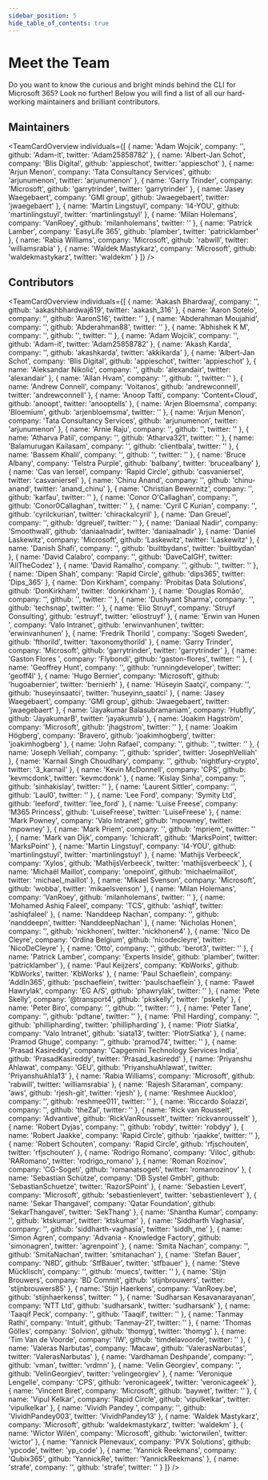 ```yaml
---
sidebar_position: 5
hide_table_of_contents: true
---
```



# Meet the Team

Do you want to know the curious and bright minds behind the CLI for Microsoft 365? Look no further! Below you will find a list of all our hard-working maintainers and brilliant contributors.

## Maintainers

<TeamCardOverview individuals={[
  {
    name: 'Adam Wojcik',
    company: '',
    github: 'Adam-it',
    twitter: 'Adam25858782'
  },
  {
    name: 'Albert-Jan Schot',
    company: 'Blis Digital',
    github: 'appieschot',
    twitter: 'appieschot'
  },
  {
    name: 'Arjun Menon',
    company: 'Tata Consultancy Services',
    github: 'arjunumenon',
    twitter: 'arjunumenon'
  },
  {
    name: 'Garry Trinder',
    company: 'Microsoft',
    github: 'garrytrinder',
    twitter: 'garrytrinder'
  },
  {
    name: 'Jasey Waegebaert',
    company: 'GMI group',
    github: 'Jwaegebaert',
    twitter: 'jwaegebaert'
  },
  {
    name: 'Martin Lingstuyl',
    company: 'I4-YOU',
    github: 'martinlingstuyl',
    twitter: 'martinlingstuyl'
  },
  {
    name: 'Milan Holemans',
    company: 'VanRoey',
    github: 'milanholemans',
    twitter: ''
  },
  {
    name: 'Patrick Lamber',
    company: 'EasyLife 365',
    github: 'plamber',
    twitter: 'patricklamber'
  },
  {
    name: 'Rabia Williams',
    company: 'Microsoft',
    github: 'rabwill',
    twitter: 'williamsrabia'
  },
  {
    name: 'Waldek Mastykarz',
    company: 'Microsoft',
    github: 'waldekmastykarz',
    twitter: 'waldekm'
  }
]} />

## Contributors

<TeamCardOverview individuals={[
  {
    name: 'Aakash Bhardwaj',
    company: '',
    github: 'aakashbhardwaj619',
    twitter: 'aakash_316'
  },
  {
    name: 'Aaron Sotelo',
    company: '',
    github: 'AaronS16',
    twitter: ''
  },
  {
    name: 'Abderahman Moujahid',
    company: '',
    github: 'Abderahman88',
    twitter: ''
  },
  {
    name: 'Abhishek K M',
    company: '',
    github: '',
    twitter: ''
  },
  {
    name: 'Adam Wojcik',
    company: '',
    github: 'Adam-it',
    twitter: 'Adam25858782'
  },
  {
    name: 'Akash Karda',
    company: '',
    github: 'akashkarda',
    twitter: 'akkikarda'
  },
  {
    name: 'Albert-Jan Schot',
    company: 'Blis Digital',
    github: 'appieschot',
    twitter: 'appieschot'
  },
  {
    name: 'Aleksandar Nikolić',
    company: '',
    github: 'alexandair',
    twitter: 'alexandair'
  },
  {
    name: 'Allan Hvam',
    company: '',
    github: '',
    twitter: ''
  },
  {
    name: 'Andrew Connell',
    company: 'Voitanos',
    github: 'andrewconnell',
    twitter: 'andrewconnell'
  },
  {
    name: 'Anoop Tatti',
    company: 'Content+Cloud',
    github: 'anoopt',
    twitter: 'anooptells'
  },
  {
    name: 'Arjen Bloemsma',
    company: 'Bloemium',
    github: 'arjenbloemsma',
    twitter: ''
  },
  {
    name: 'Arjun Menon',
    company: 'Tata Consultancy Services',
    github: 'arjunumenon',
    twitter: 'arjunumenon'
  },
  {
    name: 'Arnie Raju',
    company: '',
    github: '',
    twitter: ''
  },
  {
    name: 'Atharva Patil',
    company: '',
    github: 'Atharva321',
    twitter: ''
  },
  {
    name: 'Balamurugan Kailasam',
    company: '',
    github: 'clientbala',
    twitter: ''
  },
  {
    name: 'Bassem Khalil',
    company: '',
    github: '',
    twitter: ''
  },
  {
    name: 'Bruce Albany',
    company: 'Telstra Purple',
    github: 'balbany',
    twitter: 'brucealbany'
  },
  {
    name: 'Cas van Iersel',
    company: 'Rapid Circle',
    github: 'casvaniersel',
    twitter: 'casvaniersel'
  },
  {
    name: 'Chinu Anand',
    company: '',
    github: 'chinu-anand',
    twitter: 'anand_chinu'
  },
  {
    name: 'Christian Bewernitz',
    company: '',
    github: 'karfau',
    twitter: ''
  },
  {
    name: 'Conor O\'Callaghan',
    company: '',
    github: 'Conor0Callaghan',
    twitter: ''
  },
  {
    name: 'Cyril C Kurian',
    company: '',
    github: 'cyrilckurian',
    twitter: 'chirackalcyril'
  },
  {
    name: 'Dan Greuel',
    company: '',
    github: 'dgreuel',
    twitter: ''
  },
  {
    name: 'Daniaal Nadir',
    company: 'Smoothwall',
    github: 'daniaalnadir',
    twitter: 'daniaalnadir'
  },
  {
    name: 'Daniel Laskewitz',
    company: 'Microsoft',
    github: 'Laskewitz',
    twitter: 'Laskewitz'
  },
  {
    name: 'Danish Shafi',
    company: '',
    github: 'builtbydans',
    twitter: 'builtbydan'
  },
  {
    name: 'David Calabro',
    company: '',
    github: 'DaveCalGH',
    twitter: 'AllTheCodez'
  },
  {
    name: 'David Ramalho',
    company: '',
    github: '',
    twitter: ''
  },
  {
    name: 'Dipen Shah',
    company: 'Rapid Circle',
    github: 'dips365',
    twitter: 'Dips_365'
  },
  {
    name: 'Don Kirkham',
    company: 'Probitas Data Solutions',
    github: 'DonKirkham',
    twitter: 'donkirkham'
  },
  {
    name: 'Douglas Romão',
    company: '',
    github: '',
    twitter: ''
  },
  {
    name: 'Dushyant Sharma',
    company: '',
    github: 'techsnap',
    twitter: ''
  },
  {
    name: 'Elio Struyf',
    company: 'Struyf Consulting',
    github: 'estruyf',
    twitter: 'eliostruyf'
  },
  {
    name: 'Erwin van Hunen ',
    company: 'Valo Intranet',
    github: 'erwinvanhunen',
    twitter: 'erwinvanhunen'
  },
  {
    name: 'Fredrik Thorild ',
    company: 'Sogeti Sweden',
    github: 'fthorild',
    twitter: 'taxonomythorild'
  },
  {
    name: 'Garry Trinder',
    company: 'Microsoft',
    github: 'garrytrinder',
    twitter: 'garrytrinder'
  },
  {
    name: 'Gaston Flores ',
    company: 'Flybondi',
    github: 'gaston-flores',
    twitter: ''
  },
  {
    name: 'Geoffrey Hunt',
    company: '',
    github: 'runningdeveloper',
    twitter: 'geoff4l'
  },
  {
    name: 'Hugo Bernier',
    company: 'Microsoft',
    github: 'hugoabernier',
    twitter: 'bernierh'
  },
  {
    name: 'Hüseyin Saatçi',
    company: '',
    github: 'huseyinsaatci',
    twitter: 'huseyinn_saatci'
  },
  {
    name: 'Jasey Waegebaert',
    company: 'GMI group',
    github: 'Jwaegebaert',
    twitter: 'jwaegebaert'
  },
  {
    name: 'Jayakumar Balasubramaniam',
    company: 'Hubfly',
    github: 'JayakumarB',
    twitter: 'jayakumrb'
  },
  {
    name: 'Joakim Hagström',
    company: 'Microsoft',
    github: 'jhagstrom',
    twitter: ''
  },
  {
    name: 'Joakim Högberg',
    company: 'Bravero',
    github: 'joakimhogberg',
    twitter: 'joakimhogberg'
  },
  {
    name: 'John Rafael',
    company: '',
    github: '',
    twitter: ''
  },
  {
    name: 'Joseph Velliah',
    company: '',
    github: 'sprider',
    twitter: 'JosephVelliah'
  },
  {
    name: 'Karnail Singh Choudhary',
    company: '',
    github: 'nightfury-crypto',
    twitter: '3_karnail'
  },
  {
    name: 'Kevin McDonnell',
    company: 'CPS',
    github: 'kevmcdonk',
    twitter: 'kevmcdonk'
  },
  {
    name: 'Kislay Sinha',
    company: '',
    github: 'sinhakislay',
    twitter: ''
  },
  {
    name: 'Laurent Sittler',
    company: '',
    github: 'Laul0',
    twitter: ''
  },
  {
    name: 'Lee Ford',
    company: 'Symity Ltd',
    github: 'leeford',
    twitter: 'lee_ford'
  },
  {
    name: 'Luise Freese',
    company: 'M365 Princess',
    github: 'LuiseFreese',
    twitter: 'LuiseFreese'
  },
  {
    name: 'Mark Powney',
    company: 'Valo Intranet',
    github: 'mpowney',
    twitter: 'mpowney'
  },
  {
    name: 'Mark Priem',
    company: '',
    github: 'mpriem',
    twitter: ''
  },
  {
    name: 'Mark van Dijk',
    company: 'Ichicraft',
    github: 'MarksPoint',
    twitter: 'MarksPoint'
  },
  {
    name: 'Martin Lingstuyl',
    company: 'I4-YOU',
    github: 'martinlingstuyl',
    twitter: 'martinlingstuyl'
  },
  {
    name: 'Mathijs Verbeeck',
    company: 'Xylos',
    github: 'MathijsVerbeeck',
    twitter: 'mathijsverbeeck'
  },
  {
    name: 'Michaël Maillot',
    company: 'onepoint',
    github: 'michaelmaillot',
    twitter: 'michael_maillot'
  },
  {
    name: 'Mikael Svenson',
    company: 'Microsoft',
    github: 'wobba',
    twitter: 'mikaelsvenson'
  },
  {
    name: 'Milan Holemans',
    company: 'VanRoey',
    github: 'milanholemans',
    twitter: ''
  },
  {
    name: 'Mohamed Ashiq Faleel',
    company: 'TCS',
    github: 'ashiqf',
    twitter: 'ashiqfaleel'
  },
  {
    name: 'Nanddeep Nachan',
    company: '',
    github: 'nanddeepn',
    twitter: 'NanddeepNachan'
  },
  {
    name: 'Nicholas Honen',
    company: '',
    github: 'nickhonen',
    twitter: 'nickhonen4'
  },
  {
    name: 'Nico De Cleyre',
    company: 'Ordina Belgium',
    github: 'nicodecleyre',
    twitter: 'NicoDeCleyre'
  },
  {
    name: 'Otto',
    company: '',
    github: 'berot3',
    twitter: ''
  },
  {
    name: 'Patrick Lamber',
    company: 'Experts Inside',
    github: 'plamber',
    twitter: 'patricklamber'
  },
  {
    name: 'Paul Keijzers',
    company: 'KbWorks',
    github: 'KbWorks',
    twitter: 'KbWorks'
  },
  {
    name: 'Paul Schaeflein',
    company: 'AddIn365',
    github: 'pschaeflein',
    twitter: 'paulschaeflein'
  },
  {
    name: 'Paweł Hawrylak',
    company: 'EG A/S',
    github: 'phawrylak',
    twitter: ''
  },
  {
    name: 'Pete Skelly',
    company: '@transport4',
    github: 'pkskelly',
    twitter: 'pskelly'
  },
  {
    name: 'Peter Biro',
    company: '',
    github: '',
    twitter: ''
  },
  {
    name: 'Peter Tane',
    company: '',
    github: 'pdtane',
    twitter: ''
  },
  {
    name: 'Phil Harding',
    company: '',
    github: 'phillipharding',
    twitter: 'phillipharding'
  },
  {
    name: 'Piotr Siatka',
    company: 'Valo Intranet',
    github: 'siata13',
    twitter: 'PiotrSiatka'
  },
  {
    name: 'Pramod Ghuge',
    company: '',
    github: 'pramod74',
    twitter: ''
  },
  {
    name: 'Prasad Kasireddy',
    company: 'Capgemini Technology Services India',
    github: 'PrasadKasireddy',
    twitter: 'Prasad_kasiredd'
  },
  {
    name: 'Priyanshu Ahlawat',
    company: 'GEU',
    github: 'PriyanshuAhlawat',
    twitter: 'PriyanshuAhla13'
  },
  {
    name: 'Rabia Williams',
    company: 'Microsoft',
    github: 'rabwill',
    twitter: 'williamsrabia'
  },
  {
    name: 'Rajesh Sitaraman',
    company: 'aws',
    github: 'rjesh-git',
    twitter: 'rjesh'
  },
  {
    name: 'Reshmee Auckloo',
    company: '',
    github: 'reshmee011',
    twitter: ''
  },
  {
    name: 'Riccardo Solazzi',
    company: '',
    github: 'theZal',
    twitter: ''
  },
  {
    name: 'Rick van Rousselt',
    company: 'Advantive',
    github: 'RickVanRousselt',
    twitter: 'rickvanrousselt'
  },
  {
    name: 'Robert Dyjas',
    company: '',
    github: 'robdy',
    twitter: 'robdyy'
  },
  {
    name: 'Robert Jaakke',
    company: 'Rapid Circle',
    github: 'rjaakke',
    twitter: ''
  },
  {
    name: 'Robert Schouten',
    company: 'Rapid Circle',
    github: 'rfjschouten',
    twitter: 'rfjschouten'
  },
  {
    name: 'Rodrigo Romano',
    company: 'Viloc',
    github: 'RARomano',
    twitter: 'rodrigo_romano'
  },
  {
    name: 'Roman Rozinov',
    company: 'CG-Sogeti',
    github: 'romanatsogeti',
    twitter: 'romanrozinov'
  },
  {
    name: 'Sebastian Schütze',
    company: 'DB Systel GmbH',
    github: 'SebastianSchuetze',
    twitter: 'RazorSPoint'
  },
  {
    name: 'Sebastien Levert',
    company: 'Microsoft',
    github: 'sebastienlevert',
    twitter: 'sebastienlevert'
  },
  {
    name: 'Sekar Thangavel',
    company: 'Qatar Foundation',
    github: 'SekarThangavel',
    twitter: 'SekThang'
  },
  {
    name: 'Shantha Kumar',
    company: '',
    github: 'ktskumar',
    twitter: 'ktskumar'
  },
  {
    name: 'Siddharth Vaghasia',
    company: '',
    github: 'siddharth-vaghasia',
    twitter: 'siddh_me'
  },
  {
    name: 'Simon Ågren',
    company: 'Advania - Knowledge Factory',
    github: 'simonagren',
    twitter: 'agrenpoint'
  },
  {
    name: 'Smita Nachan',
    company: '',
    github: 'SmitaNachan',
    twitter: 'smitanachan'
  },
  {
    name: 'Stefan Bauer',
    company: 'N8D',
    github: 'StfBauer',
    twitter: 'stfbauer'
  },
  {
    name: 'Steve Mücklisch',
    company: '',
    github: 'muecs',
    twitter: ''
  },
  {
    name: 'Stijn Brouwers',
    company: 'BD Commit',
    github: 'stijnbrouwers',
    twitter: 'stijnbrouwers85'
  },
  {
    name: 'Stijn Haerkens',
    company: 'VanRoey.be',
    github: 'stijnhaerkenss',
    twitter: ''
  },
  {
    name: 'Sudharsan Kesavanarayanan',
    company: 'NTT Ltd',
    github: 'sudharsank',
    twitter: 'sudharsank'
  },
  {
    name: 'Taaqif Peck',
    company: '',
    github: 'Taaqif',
    twitter: ''
  },
  {
    name: 'Tanmay Rathi',
    company: 'Intuit',
    github: 'Tanmay-21',
    twitter: ''
  },
  {
    name: 'Thomas Gölles',
    company: 'Solvion',
    github: 'thomyg',
    twitter: 'thomyg'
  },
  {
    name: 'Tim Van de Voorde',
    company: 'IW',
    github: 'timdelavoorde',
    twitter: ''
  },
  {
    name: 'Valeras Narbutas',
    company: 'Macaw',
    github: 'ValerasNarbutas',
    twitter: 'ValerasNarbutas'
  },
  {
    name: 'Vardhaman Deshpande',
    company: '',
    github: 'vman',
    twitter: 'vrdmn'
  },
  {
    name: 'Velin Georgiev',
    company: '',
    github: 'VelinGeorgiev',
    twitter: 'velingeorgiev'
  },
  {
    name: 'Veronique Lengelle',
    company: 'CPS',
    github: 'veronicageek',
    twitter: 'veronicageek'
  },
  {
    name: 'Vincent Biret',
    company: 'Microsoft',
    github: 'baywet',
    twitter: ''
  },
  {
    name: 'Vipul Kelkar',
    company: 'Rapid Circle',
    github: 'vipulkelkar',
    twitter: 'vipulkelkar'
  },
  {
    name: 'Vividh Pandey ',
    company: '',
    github: 'VividhPandey003',
    twitter: 'VividhPandey13'
  },
  {
    name: 'Waldek Mastykarz',
    company: 'Microsoft',
    github: 'waldekmastykarz',
    twitter: 'waldekm'
  },
  {
    name: 'Wictor Wilén',
    company: 'Microsoft',
    github: 'wictorwilen',
    twitter: 'wictor'
  },
  {
    name: 'Yannick Plenevaux',
    company: 'PVX Solutions',
    github: 'ypcode',
    twitter: 'yp_code'
  },
  {
    name: 'Yannick Reekmans',
    company: 'Qubix365',
    github: 'YannickRe',
    twitter: 'YannickReekmans'
  },
  {
    name: 'strafe',
    company: '',
    github: 'strafe',
    twitter: ''
  }
]} />